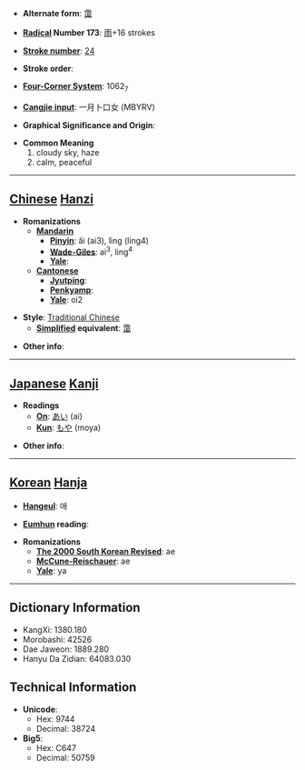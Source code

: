 * '''Alternate form''': [[霭]]

* '''[[Wiktionary:Chinese radical index| Radical]] Number 173''': [[Wiktionary:Chinese radical index 雨|雨]]+16 strokes

* '''[[Wiktionary:Chinese total strokes index|Stroke number]]''': [[Wiktionary:Chinese total strokes index 24|24]]

* '''Stroke order''': 

* '''[[Wiktionary:Chinese four corner index|Four-Corner System]]''': 1062<sub>7</sub>

* '''[[Wiktionary:Chinese Cangjie index|Cangjie input]]''': 一月卜口女 (MBYRV)

* '''Graphical Significance and Origin''': 

* '''Common Meaning'''
*#cloudy sky, haze
*# calm, peaceful


----

== [[Chinese]] [[Hanzi]] ==

* '''Romanizations'''
** '''[[Mandarin]]'''
*** '''[[Pinyin]]''': ǎi (ai3), lìng (ling4)
*** '''[[Wade-Giles]]''': ai<sup>3</sup>, ling<sup>4</sup>
*** '''[[Yale]]''': 
** '''[[Cantonese]]'''
*** '''[[Jyutping]]''':
*** '''[[Penkyamp]]''': 
*** '''[[Yale]]''': oi2

* '''Style''': [[Traditional Chinese]] 
** '''[[Simplified Chinese|Simplified]] equivalent''': [[霭]]

* '''Other info''': 

----

== [[Japanese]] [[Kanji]] ==

* '''Readings'''
** '''[[On]]''': [[あい]] (ai)
** '''[[Kun]]''': [[もや]] (moya)

* '''Other info''':  

----

== [[Korean]] [[Hanja]] ==

* '''[[Hangeul]]''': 애

* '''[[Eumhun]] reading''': 

* '''Romanizations'''
** '''[[The 2000 South Korean Revised Romanization|The 2000 South Korean Revised]]''': ae
** '''[[McCune-Reischauer]]''': ae
** '''[[Yale]]''': ya

----

== Dictionary Information ==

* KangXi: 1380.180
* Morobashi: 42526
* Dae Jaweon: 1889.280
* Hanyu Da Zidian: 64083.030

== Technical Information ==

* '''Unicode''':
** Hex: 9744
** Decimal: 38724
* '''Big5''':
** Hex: C647
** Decimal: 50759